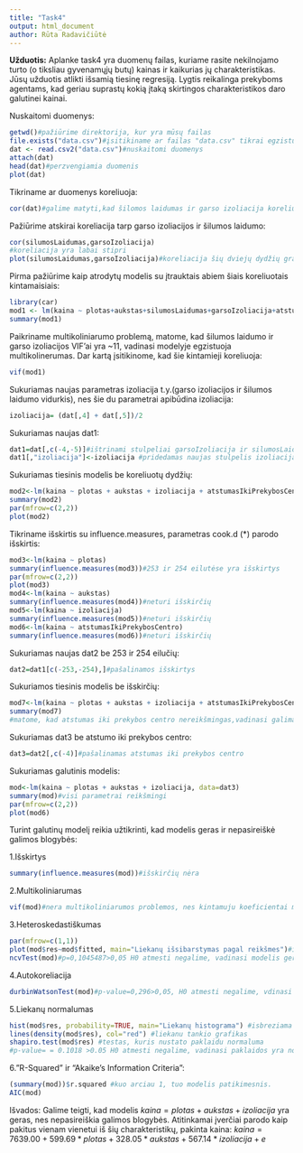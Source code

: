```yaml
---
title: "Task4"
output: html_document
author: Rūta Radavičiūtė
---
```

**Užduotis:**
Aplanke task4 yra duomenų failas, kuriame rasite nekilnojamo turto (o tiksliau gyvenamųjų butų) kainas ir kaikurias jų charakteristikas. Jūsų užduotis atlikti išsamią tiesinę regresiją. Lygtis reikalinga prekyboms agentams, kad geriau suprastų kokią įtaką skirtingos charakteristikos daro galutinei kainai.

Nuskaitomi duomenys:
```r
getwd()#pažiūrime direktorija, kur yra mūsų failas
file.exists("data.csv")#įsitikiname ar failas "data.csv" tikrai egzistuoja
dat <- read.csv2("data.csv")#nuskaitomi duomenys
attach(dat)
head(dat)#perzvengiamia duomenis
plot(dat)
```

Tikriname ar duomenys koreliuoja:
```r
cor(dat)#galime matyti,kad šilomos laidumas ir garso izoliacija koreliuoja
```

Pažiūrime atskirai koreliacija tarp garso izoliacijos ir šilumos laidumo:
```r
cor(silumosLaidumas,garsoIzoliacija)
#koreliacija yra labai stipri 
plot(silumosLaidumas,garsoIzoliacija)#koreliacija šių dviejų dydžių grafiškai
```

Pirma pažiūrime kaip atrodytų modelis su įtrauktais abiem šiais koreliuotais kintamaisiais:
```r
library(car)
mod1 <- lm(kaina ~ plotas+aukstas+silumosLaidumas+garsoIzoliacija+atstumasIkiPrekybosCentro, data = dat)
summary(mod1)
```

Paikriname multikoliniarumo problemą, matome, kad šilumos laidumo ir garso izoliacijos VIF'ai yra ~11, vadinasi modelyje egzistuoja multikolinerumas. Dar kartą įsitikinome, kad šie kintamieji koreliuoja:
```r
vif(mod1)
```

Sukuriamas naujas parametras izoliacija t.y.(garso izoliacijos ir šilumos laidumo vidurkis), nes šie du parametrai apibūdina izoliacija:
```r
izoliacija= (dat[,4] + dat[,5])/2
```

Sukuriamas naujas dat1:
```r
dat1=dat[,c(-4,-5)]#ištrinami stulpeliai garsoIzoliacija ir silumosLaidumas
dat1[,"izoliacija"]<-izoliacija #pridedamas naujas stulpelis izoliacija
```

Sukuriamas tiesinis modelis be koreliuotų dydžių:
```r
mod2<-lm(kaina ~ plotas + aukstas + izoliacija + atstumasIkiPrekybosCentro, data=dat1)
summary(mod2)
par(mfrow=c(2,2))
plot(mod2)
```

Tikriname išskirtis su influence.measures, parametras cook.d (*) parodo išskirtis:
```r
mod3<-lm(kaina ~ plotas)
summary(influence.measures(mod3))#253 ir 254 eilutėse yra išskirtys
par(mfrow=c(2,2))
plot(mod3)
mod4<-lm(kaina ~ aukstas)
summary(influence.measures(mod4))#neturi išskirčių
mod5<-lm(kaina ~ izoliacija)
summary(influence.measures(mod5))#neturi išskirčių
mod6<-lm(kaina ~ atstumasIkiPrekybosCentro)
summary(influence.measures(mod6))#neturi išskirčių
```

Sukuriamas naujas dat2 be 253 ir 254 eilučių:
```r
dat2=dat1[c(-253,-254),]#pašalinamos išskirtys
```

Sukuriamos tiesinis modelis be išskirčių:
```r
mod7<-lm(kaina ~ plotas + aukstas + izoliacija + atstumasIkiPrekybosCentro, data=dat2)
summary(mod7)
#matome, kad atstumas iki prekybos centro nereikšmingas,vadinasi galima, jį išmesti
```

Sukuriamas dat3 be atstumo iki prekybos centro:
```r
dat3=dat2[,c(-4)]#pašalinamas atstumas iki prekybos centro
```

Sukuriamas galutinis modelis:
```r
mod<-lm(kaina ~ plotas + aukstas + izoliacija, data=dat3)
summary(mod)#visi parametrai reikšmingi
par(mfrow=c(2,2))
plot(mod6)
```

Turint galutinų modelį reikia užtikrinti, kad modelis geras ir nepasireiškė galimos blogybės:

1.Išskirtys
```r
summary(influence.measures(mod))#išskirčių nėra
```
2.Multikoliniarumas
```r
vif(mod)#nera multikoliniarumos problemos, nes kintamuju koeficientai mazesni nei 10
```
3.Heteroskedastiškumas
```r
par(mfrow=c(1,1))
plot(mod$res~mod$fitted, main="Liekanų išsibarstymas pagal reikšmes")#išbrėžiamos liekanos
ncvTest(mod)#p=0,1045487>0,05 H0 atmesti negalime, vadinasi modelis geras t.y(duomenys homoskedastiški)
```
4.Autokoreliacija
```r
durbinWatsonTest(mod)#p-value=0,296>0,05, H0 atmesti negalime, vdinasi modelyje nėra autokorelecijos problemos
```
5.Liekanų normalumas
```r
hist(mod$res, probability=TRUE, main="Liekanų histograma") #isbreziama histograma
lines(density(mod$res), col="red") #liekanu tankio grafikas
shapiro.test(mod$res) #testas, kuris nustato paklaidu normaluma
#p-value= = 0.1018 >0.05 H0 atmesti negalime, vadinasi paklaidos yra normalios
```
6."R-Squared" ir "Akaike's Information Criteria":
```r
(summary(mod))$r.squared #kuo arciau 1, tuo modelis patikimesnis. 
AIC(mod)
```

Išvados:
Galime teigti, kad modelis $kaina=plotas+aukstas+izoliacija$ yra geras, nes nepasireiškia galimos blogybės. Atitinkamai įverčiai parodo kaip pakitus vienam vienetui iš šių charakteristikų, pakinta kaina: $kaina=7639.00  + 599.69*plotas+328.05*aukstas+567.14 *izoliacija+e$
